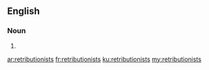 ==English==

===Noun===
{{head|en}}

# {{plural of|retributionist}}

[[ar:retributionists]]
[[fr:retributionists]]
[[ku:retributionists]]
[[my:retributionists]]